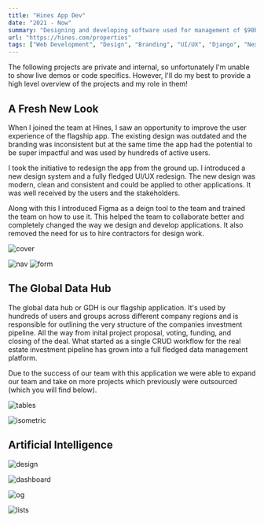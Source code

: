 ```yaml
---
title: "Hines App Dev"
date: "2021 - Now"
summary: "Designing and developing software used for management of $90b in assets."
url: "https://hines.com/properties"
tags: ["Web Development", "Design", "Branding", "UI/UX", "Django", "Next.js"]
---
```


<Alert>
  The following projects are private and internal, so unfortunately I'm unable
  to show live demos or code specifics. However, I'll do my best to provide a
  high level overview of the projects and my role in them!
</Alert>


## A Fresh New Look

When I joined the team at Hines, I saw an opportunity to improve the user experience of the flagship app. The existing design was outdated and the branding was inconsistent but at the same time the app had the potential to be super impactful and was used by hundreds of active users.

I took the initiative to redesign the app from the ground up. I introduced a new design system and a fully fledged UI/UX redesign. The new design was modern, clean and consistent and could be applied to other applications. It was well received by the users and the stakeholders.

Along with this I introduced Figma as a deign tool to the team and trained the team on how to use it. This helped the team to collaborate better and completely changed the way we design and develop applications. It also removed the need for us to hire contractors for design work.

<Image
  src="/projects/hines/cover.png"
  alt="cover"
  width={2267}
  height={1280}
  caption="Example cover for our new design system."
/>

<Image src="/projects/hines/nav.png" alt="nav" width={1408} height={927} rounded/>

<Image src="/projects/hines/form.png" alt="form" width={1408} height={927} rounded />

## The Global Data Hub

The global data hub or GDH is our flagship application. It's used by hundreds of users and groups across different company regions and is responsible for outlining the very structure of the companies investment pipeline. All the way from inital project proposal, voting, funding, and closing of the deal. What started as a single CRUD workflow for the real estate investment pipeline has grown into a full fledged data management platform.

Due to the success of our team with this application we were able to expand our team and take on more projects which previously were outsourced (which you will find below).

<Image src="/projects/hines/table.png" alt="tables" width={1408} height={927} rounded/>

<Image
  src="/projects/hines/iso.png"
  alt="isometric"
  width={2300}
  height={1037}
/>

## Artificial Intelligence

<Image
  src="/projects/hines/design.png"
  alt="design"
  width={1458}
  height={761}
  rounded
/>

<Image
  src="/projects/hines/dashboard.png"
  alt="dashboard"
  width={1462}
  height={1108}
  breakout
/>

<Image src="/projects/hines/login.png" alt="og" width={2267} height={1280}
rounded />

<Image src="/projects/hines/list.png" alt="lists" width={2267} height={1280}
rounded />
